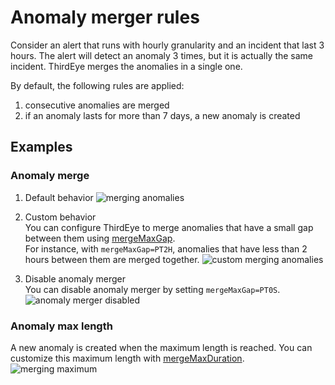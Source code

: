 # Anomaly merger rules

Consider an alert that runs with hourly granularity and an incident that last 3 hours.
The alert will detect an anomaly 3 times, but it is actually the same incident.
ThirdEye merges the anomalies in a single one.

By default, the following rules are applied:
1. consecutive anomalies are merged
2. if an anomaly lasts for more than 7 days, a new anomaly is created

## Examples
### Anomaly merge
1. Default behavior
  ![merging anomalies](/img/thirdeye/_merge_anomalies_default.png)

2. Custom behavior   
  You can configure ThirdEye to merge anomalies that have a small gap between them using [mergeMaxGap](../templates/startree-threshold#anomaly-merger).  
  For instance, with `mergeMaxGap=PT2H`, anomalies that have less than 2 hours between them are merged together.
  ![custom merging anomalies](/img/thirdeye/_merge_anomalies_custom.png)

3. Disable anomaly merger  
  You can disable anomaly merger by setting `mergeMaxGap=PT0S`.
  ![anomaly merger disabled](/img/thirdeye/_merge_anomalies_disabled.png)


### Anomaly max length
A new anomaly is created when the maximum length is reached. You can customize this maximum length with [mergeMaxDuration](../templates/startree-threshold#anomaly-merger).
![merging maximum](/img/thirdeye/_merge_max_length.png)
